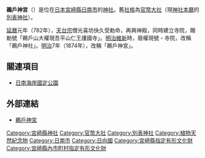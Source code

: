 {{日本神社
| name = 鵜戶神宮
| img = File:Udo Jingu Honden 2008.jpg
| img_capt = 本殿
{{Infobox mapframe|tyep=shape|zoom=14|frame-width=250}}
| image_width = 250px
| nihongo = 鵜戸神宮
| hiragana = うどじんぐう
| romaji = Udo Jingū
| location = [[宮崎縣|宮崎縣]][[日南市|日南市]]大字宮浦3232
| god = 日子波瀲武鸕鷀草葺不合尊
| type = [[官幣大社|官幣大社]]・[[別表神社|別表神社]]
| struct = 八棟造
| open_year = 傳[[崇神天皇|崇神天皇]]朝
| cere_date = 2月1日
|}}

'''鵜戶神宮'''（{{lang|ja|うどじんぐう}}）是位在[[日本|日本]][[宮崎縣|宮崎縣]][[日南市|日南市]]的[[神社|神社]]。舊[[社格|社格]]為[[官幣大社|官幣大社]]（現[[神社本廳|神社本廳]]的[[別表神社|別表神社]]）。

[[延曆|延曆]]元年（782年），[[天台宗|天台宗]]僧光喜坊快久受勅命，再興神殿，同時建立寺院，賜勅號「鵜戶山大權現吾平山仁王護國寺」。[[明治維新|明治維新]]時，廢權現號・寺院，改稱「鵜戶神社」。[[明治|明治]]7年（1874年），改稱「鵜戶神宮」。

== 關連項目 ==
*[[日南海岸國定公園|日南海岸國定公園]]

== 外部連結 ==
{{Commonscat|Udo-jingu}}
* [https://web.archive.org/web/20100327205413/http://www.btvm.ne.jp/~udojingu/ 鵜戶神宮]

{{近代社格制度}}

{{coord|31|39|01|N|131|28|00|E|region:JP-45_type:landmark|display=title}}
[[Category:宮崎縣神社|Category:宮崎縣神社]]
[[Category:官幣大社|Category:官幣大社]]
[[Category:別表神社|Category:別表神社]]
[[Category:植物天然紀念物|Category:植物天然紀念物]]
[[Category:日南市|Category:日南市]]
[[Category:日向國|Category:日向國]]
[[Category:宮崎縣指定有形文化財|Category:宮崎縣指定有形文化財]]
[[Category:宮崎縣內市町村指定有形文化財|Category:宮崎縣內市町村指定有形文化財]]